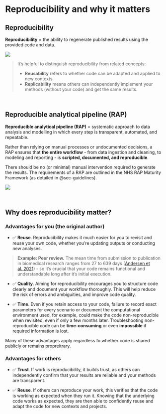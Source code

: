 # Reproducibility and why it matters {#sec-rap}

## Reproducibility

:::{.pale-blue}
**Reproducibility** = the ability to regenerate published results using the provided code and data.
:::

![](rap_files/reproduce.png)

> It's helpful to distinguish reproducibility from related concepts:
>
> * **Reusability** refers to whether code can be adapted and applied to new contexts.
> * **Replicability** means others can independently implement your methods (without your code) and get the same results.

<br>

## Reproducible analytical pipeline (RAP)

:::{.pale-blue}
**Reproducible analytical pipeline (RAP)** = systematic approach to data analysis and modelling in which every step is transparent, automated, and repeatable.
:::

Rather than relying on manual processes or undocumented decisions, a RAP ensures that **the entire workflow** - from data ingestion and cleaning, to modeling and reporting - is **scripted, documented, and reproducible**.

There should be no (or minimal) manual intervention required to generate the results. The requirements of a RAP are outlined in the NHS RAP Maturity Framework (as detailed in @sec-guidelines). 

![](rap_files/rap.png)

<br>

## Why does reproducibility matter?

### Advantages for you (the original author)

* ✅ **Reuse**. Reproducibility makes it much easier for you to revisit and reuse your own code, whether you're updating outputs or conducting new analyses.

> **Example: Peer review.** The mean time from submission to publication in biomedical research ranges from 27 to 639 days ([Andersen et al. 2021](https://doi.org/10.1080/03007995.2021.1905622)) - so it's crucial that your code remains functional and understandable long after it's initial execution.

* ✅ **Quality**. Aiming for reproducibility encourages you to structure code clearly and document your workflow thoroughly. This will help reduce the risk of errors and ambiguities, and improve code quality.

* ✅ **Time**. Even if you retain access to your code, failure to record exact parameters for every scenario or document the computational environment used, for example, could make the code non-reproducible when revisited, even if only a few months later. Troubleshooting non-reproducible code can be **time-consuming** or even **impossible** if required information is lost.

Many of these advantages apply regardless fo whether code is shared publicly or remains propreitrary.

### Advantages for others

* ✅ **Trust**. If work is reproducibility, it builds trust, as others can independently confirm that your results are reliable and your methods are transparent.

* ✅ **Reuse**. If others can reproduce your work, this verifies that the code is working as expected when they run it. Knowing that the underlying code works as expected, they are then able to confidently reuse and adapt the code for new contexts and projects.
